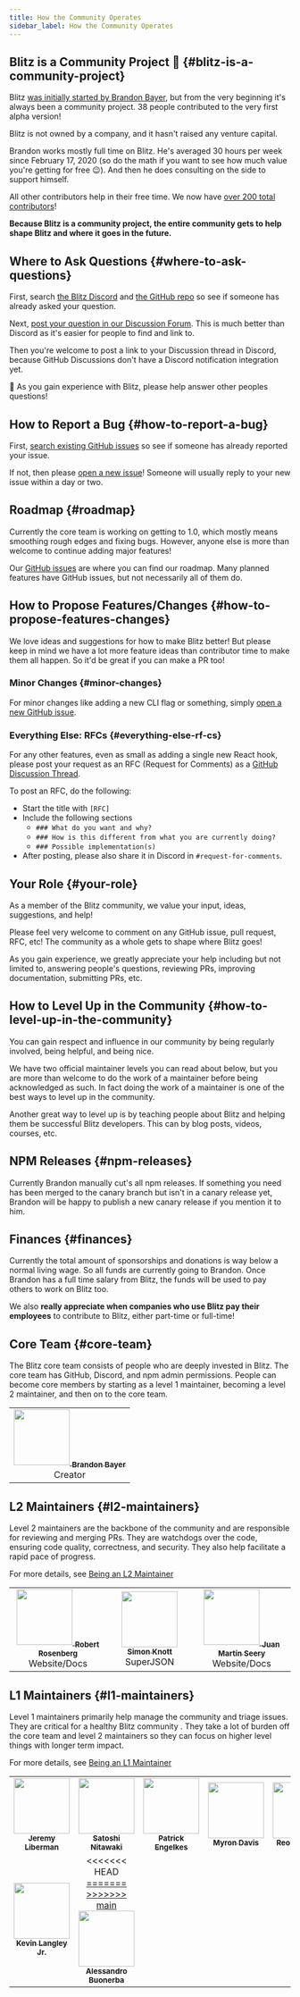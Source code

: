 ```yaml
---
title: How the Community Operates
sidebar_label: How the Community Operates
---
```


## Blitz is a Community Project 🤝 {#blitz-is-a-community-project}

Blitz [was initially started by Brandon Bayer](./community-history), but
from the very beginning it's always been a community project. 38 people
contributed to the very first alpha version!

Blitz is not owned by a company, and it hasn't raised any venture capital.

Brandon works mostly full time on Blitz. He's averaged 30 hours per week
since February 17, 2020 (so do the math if you want to see how much value
you're getting for free 😉). And then he does consulting on the side to
support himself.

All other contributors help in their free time. We now have
[over 200 total contributors](https://github.com/blitz-js/blitz#contributors-)!

**Because Blitz is a community project, the entire community gets to help
shape Blitz and where it goes in the future.**

## Where to Ask Questions {#where-to-ask-questions}

First, search [the Blitz Discord](https://discord.blitzjs.com) and
[the GitHub repo](https://github.com/blitz-js/blitz) so see if someone has
already asked your question.

Next,
[post your question in our Discussion Forum](https://github.com/blitz-js/blitz/discussions).
This is much better than Discord as it's easier for people to find and
link to.

Then you're welcome to post a link to your Discussion thread in Discord,
because GitHub Discussions don't have a Discord notification integration
yet.

🙏 As you gain experience with Blitz, please help answer other peoples
questions!

## How to Report a Bug {#how-to-report-a-bug}

First,
[search existing GitHub issues](https://github.com/blitz-js/blitz/issues?q=is%3Aissue)
so see if someone has already reported your issue.

If not, then please
[open a new issue](https://github.com/blitz-js/blitz/issues/new/choose)!
Someone will usually reply to your new issue within a day or two.

## Roadmap {#roadmap}

Currently the core team is working on getting to 1.0, which mostly means
smoothing rough edges and fixing bugs. However, anyone else is more than
welcome to continue adding major features!

Our [GitHub issues](https://github.com/blitz-js/blitz/issues) are where
you can find our roadmap. Many planned features have GitHub issues, but
not necessarily all of them do.

## How to Propose Features/Changes {#how-to-propose-features-changes}

We love ideas and suggestions for how to make Blitz better! But please
keep in mind we have a lot more feature ideas than contributor time to
make them all happen. So it'd be great if you can make a PR too!

### Minor Changes {#minor-changes}

For minor changes like adding a new CLI flag or something, simply
[open a new GitHub issue](https://github.com/blitz-js/blitz/issues/new/choose).

### Everything Else: RFCs {#everything-else-rf-cs}

For any other features, even as small as adding a single new React hook,
please post your request as an RFC (Request for Comments) as a
[GitHub Discussion Thread](https://github.com/blitz-js/blitz/discussions/category_choices).

To post an RFC, do the following:

- Start the title with `[RFC]`
- Include the following sections
  - `### What do you want and why?`
  - `### How is this different from what you are currently doing?`
  - `### Possible implementation(s)`
- After posting, please also share it in Discord in
  `#request-for-comments`.

## Your Role {#your-role}

As a member of the Blitz community, we value your input, ideas,
suggestions, and help!

Please feel very welcome to comment on any GitHub issue, pull request,
RFC, etc! The community as a whole gets to shape where Blitz goes!

As you gain experience, we greatly appreciate your help including but not
limited to, answering people's questions, reviewing PRs, improving
documentation, submitting PRs, etc.

## How to Level Up in the Community {#how-to-level-up-in-the-community}

You can gain respect and influence in our community by being regularly
involved, being helpful, and being nice.

We have two official maintainer levels you can read about below, but you
are more than welcome to do the work of a maintainer before being
acknowledged as such. In fact doing the work of a maintainer is one of the
best ways to level up in the community.

Another great way to level up is by teaching people about Blitz and
helping them be successful Blitz developers. This can by blog posts,
videos, courses, etc.

## NPM Releases {#npm-releases}

Currently Brandon manually cut's all npm releases. If something you need
has been merged to the canary branch but isn't in a canary release yet,
Brandon will be happy to publish a new canary release if you mention it to
him.

## Finances {#finances}

Currently the total amount of sponsorships and donations is way below a
normal living wage. So all funds are currently going to Brandon. Once
Brandon has a full time salary from Blitz, the funds will be used to pay
others to work on Blitz too.

We also **really appreciate when companies who use Blitz pay their
employees** to contribute to Blitz, either part-time or full-time!

## Core Team {#core-team}

The Blitz core team consists of people who are deeply invested in Blitz.
The core team has GitHub, Discord, and npm admin permissions. People can
become core members by starting as a level 1 maintainer, becoming a level
2 maintainer, and then on to the core team.

<table>
  <tr>
    <td align="center">
      <a href="https://twitter.com/flybayer">
        <img
          src="https://avatars3.githubusercontent.com/u/8813276?v=4"
          width="100px;"
          alt=""
        />
        <sub>
          <b>Brandon Bayer</b>
        </sub>
      </a>
      <br />
      Creator
    </td>
  </tr>
</table>

## L2 Maintainers {#l2-maintainers}

Level 2 maintainers are the backbone of the community and are responsible
for reviewing and merging PRs. They are watchdogs over the code, ensuring
code quality, correctness, and security. They also help facilitate a rapid
pace of progress.

For more details, see [Being an L2 Maintainer](./maintainers)

<table>
  <tr>
    <td align="center">
      <a href="http://robdrosenberg.com">
        <img
          src="https://avatars0.githubusercontent.com/u/20813991?v=4"
          width="100px;"
          alt=""
        />
        <sub>
          <b>Robert Rosenberg</b>
        </sub>
      </a>
      <br />
      Website/Docs
    </td>
    <td align="center">
      <a href="http://simonknott.de">
        <img
          src="https://avatars1.githubusercontent.com/u/14912729?v=4"
          width="100px;"
          alt=""
        />
        <sub>
          <b>Simon Knott</b>
        </sub>
      </a>
      <br />
      SuperJSON
    </td>
    <td align="center">
      <a href="https://juanm04.com">
        <img
          src="https://avatars0.githubusercontent.com/u/16712703?v=4"
          width="100px;"
          alt=""
        />
        <sub>
          <b>Juan Martín Seery</b>
        </sub>
      </a>
      <br />
      Website/Docs
    </td>
  </tr>
</table>

## L1 Maintainers {#l1-maintainers}

Level 1 maintainers primarily help manage the community and triage issues.
They are critical for a healthy Blitz community . They take a lot of
burden off the core team and level 2 maintainers so they can focus on
higher level things with longer term impact.

For more details, see [Being an L1 Maintainer](./maintainers)

<table>
  <tr>
    <td align="center">
      <a href="http://jeremyliberman.com/">
        <img
          src="https://avatars3.githubusercontent.com/u/2754163?v=4"
          width="100px;"
          alt=""
        />
        <sub>
          <b>Jeremy Liberman</b>
        </sub>
      </a>
    </td>
    <td align="center">
      <a href="https://twitter.com/nitaking_">
        <img
          src="https://avatars2.githubusercontent.com/u/10850034?v=4"
          width="100px;"
          alt=""
        />
        <sub>
          <b>Satoshi Nitawaki</b>
        </sub>
      </a>
    </td>
    <td align="center">
      <a href="https://github.com/engelkes-finstreet">
        <img
          src="https://avatars0.githubusercontent.com/u/36962022?s=460&u=34cfc4a3d6da0a87026f6068c371779c68daa3a2&v=4"
          width="100px;"
          alt=""
        />
        <sub>
          <b>Patrick Engelkes</b>
        </sub>
      </a>
    </td>
    <td align="center">
      <a href="https://twitter.com/myrondavis">
        <img
          src="https://avatars2.githubusercontent.com/u/1430136?v=4"
          width="100px;"
          alt=""
        />
        <sub>
          <b>Myron Davis</b>
        </sub>
      </a>
    </td>
    <td align="center">
      <a href="https://twitter.com/NaReto1125_">
        <img
          src="https://avatars.githubusercontent.com/reo777"
          width="100px;"
          alt=""
        />
        <sub>
          <b>Reo Ishiyama</b>
        </sub>
      </a>
    </td>
    <td align="center">
      <a href="https://github.com/malkomalko">
        <img
          src="https://avatars.githubusercontent.com/malkomalko"
          width="100px;"
          alt=""
        />
        <sub>
          <b>Robert Malko</b>
        </sub>
      </a>
    </td>
  </tr>
  <tr>
    <td align="center">
      <a href="https://kevinlangleyjr.com">
        <img
          src="https://avatars.githubusercontent.com/u/877634?v=4"
          width="100px;"
          alt=""
        />
        <sub>
          <b>Kevin Langley Jr.</b>
        </sub>
      </a>
    </td>
    <td align="center">
<<<<<<< HEAD
      <a href="https://buonerba.dev">
=======
      <a href="https://kevinlangleyjr.com">
>>>>>>> main
        <img
          src="https://avatars.githubusercontent.com/u/28837891?v=4"
          width="100px;"
          alt=""
        />
        <sub>
          <b>Alessandro Buonerba</b>
        </sub>
      </a>
    </td>
  </tr>
</table>
